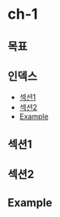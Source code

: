 # ch-1

## 목표

## 인덱스
- [섹션1]('#섹션1')
- [섹션2]('#섹션2')
- [Example]('#Example')

## 섹션1

## 섹션2

## Example
